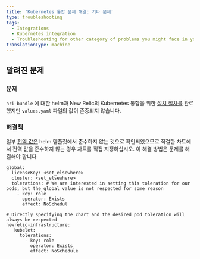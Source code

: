 ```yaml
---
title: 'Kubernetes 통합 문제 해결: 기타 문제'
type: troubleshooting
tags:
  - Integrations
  - Kubernetes integration
  - Troubleshooting for other category of problems you might face in your New Relic Kubernetes integration.
translationType: machine
---
```


## 알려진 문제

### 문제

`nri-bundle` 에 대한 helm과 New Relic의 Kubernetes 통합을 위한 [설치 절차를](/docs/kubernetes-monitoring-integration#install) 완료했지만 `values.yaml` 파일의 값이 존중되지 않습니다.

### 해결책

일부 [전역 값은](https://github.com/newrelic/helm-charts/tree/master/charts/nri-bundle#values) helm 템플릿에서 준수하지 않는 것으로 확인되었으므로 적절한 차트에서 전역 값을 준수하지 않는 경우 차트를 직접 지정하십시오. 이 해결 방법은 문제를 해결해야 합니다.

```{yaml}
global: 
  licenseKey: <set_elsewhere>
  cluster: <set_elsewhere>
  tolerations: # We are interested in setting this toleration for our pods, but the global value is not respected for some reason 
    - key: role
      operator: Exists
      effect: NoSchedul

# Directly specifying the chart and the desired pod toleration will always be respected
newrelic-infrastructure: 
   kubelet: 
     tolerations: 
       - key: role
         operator: Exists
         effect: NoSchedule 
```